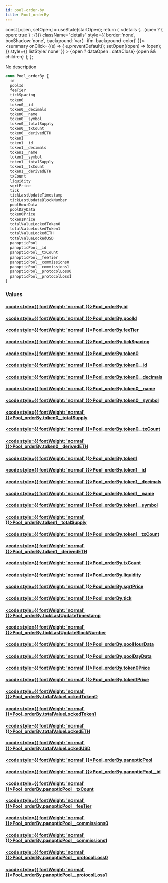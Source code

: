 ```yaml
---
id: pool-order-by
title: Pool_orderBy
---
```









  const [open, setOpen] = useState(startOpen);
  return (
    <details {...(open ? { open: true } : {})} className="details" style={{ border:'none', boxShadow:'none', background:'var(--ifm-background-color)' }}>
      <summary
        onClick={(e) => {
          e.preventDefault();
          setOpen((open) => !open);
        }}
        style={{ listStyle:'none' }}
      >
      {open ? dataOpen : dataClose}
      </summary>
      {open && children}
    </details>
  );
};








No description


```graphql
enum Pool_orderBy {
  id
  poolId
  feeTier
  tickSpacing
  token0
  token0__id
  token0__decimals
  token0__name
  token0__symbol
  token0__totalSupply
  token0__txCount
  token0__derivedETH
  token1
  token1__id
  token1__decimals
  token1__name
  token1__symbol
  token1__totalSupply
  token1__txCount
  token1__derivedETH
  txCount
  liquidity
  sqrtPrice
  tick
  tickLastUpdateTimestamp
  tickLastUpdateBlockNumber
  poolHourData
  poolDayData
  token0Price
  token1Price
  totalValueLockedToken0
  totalValueLockedToken1
  totalValueLockedETH
  totalValueLockedUSD
  panopticPool
  panopticPool__id
  panopticPool__txCount
  panopticPool__feeTier
  panopticPool__commissions0
  panopticPool__commissions1
  panopticPool__protocolLoss0
  panopticPool__protocolLoss1
}
```




### Values

#### [<code style={{ fontWeight: 'normal' }}>Pool_orderBy.<b>id</b></code>](#)  
> 
> 
> 
> 

#### [<code style={{ fontWeight: 'normal' }}>Pool_orderBy.<b>poolId</b></code>](#)  
> 
> 
> 
> 

#### [<code style={{ fontWeight: 'normal' }}>Pool_orderBy.<b>feeTier</b></code>](#)  
> 
> 
> 
> 

#### [<code style={{ fontWeight: 'normal' }}>Pool_orderBy.<b>tickSpacing</b></code>](#)  
> 
> 
> 
> 

#### [<code style={{ fontWeight: 'normal' }}>Pool_orderBy.<b>token0</b></code>](#)  
> 
> 
> 
> 

#### [<code style={{ fontWeight: 'normal' }}>Pool_orderBy.<b>token0__id</b></code>](#)  
> 
> 
> 
> 

#### [<code style={{ fontWeight: 'normal' }}>Pool_orderBy.<b>token0__decimals</b></code>](#)  
> 
> 
> 
> 

#### [<code style={{ fontWeight: 'normal' }}>Pool_orderBy.<b>token0__name</b></code>](#)  
> 
> 
> 
> 

#### [<code style={{ fontWeight: 'normal' }}>Pool_orderBy.<b>token0__symbol</b></code>](#)  
> 
> 
> 
> 

#### [<code style={{ fontWeight: 'normal' }}>Pool_orderBy.<b>token0__totalSupply</b></code>](#)  
> 
> 
> 
> 

#### [<code style={{ fontWeight: 'normal' }}>Pool_orderBy.<b>token0__txCount</b></code>](#)  
> 
> 
> 
> 

#### [<code style={{ fontWeight: 'normal' }}>Pool_orderBy.<b>token0__derivedETH</b></code>](#)  
> 
> 
> 
> 

#### [<code style={{ fontWeight: 'normal' }}>Pool_orderBy.<b>token1</b></code>](#)  
> 
> 
> 
> 

#### [<code style={{ fontWeight: 'normal' }}>Pool_orderBy.<b>token1__id</b></code>](#)  
> 
> 
> 
> 

#### [<code style={{ fontWeight: 'normal' }}>Pool_orderBy.<b>token1__decimals</b></code>](#)  
> 
> 
> 
> 

#### [<code style={{ fontWeight: 'normal' }}>Pool_orderBy.<b>token1__name</b></code>](#)  
> 
> 
> 
> 

#### [<code style={{ fontWeight: 'normal' }}>Pool_orderBy.<b>token1__symbol</b></code>](#)  
> 
> 
> 
> 

#### [<code style={{ fontWeight: 'normal' }}>Pool_orderBy.<b>token1__totalSupply</b></code>](#)  
> 
> 
> 
> 

#### [<code style={{ fontWeight: 'normal' }}>Pool_orderBy.<b>token1__txCount</b></code>](#)  
> 
> 
> 
> 

#### [<code style={{ fontWeight: 'normal' }}>Pool_orderBy.<b>token1__derivedETH</b></code>](#)  
> 
> 
> 
> 

#### [<code style={{ fontWeight: 'normal' }}>Pool_orderBy.<b>txCount</b></code>](#)  
> 
> 
> 
> 

#### [<code style={{ fontWeight: 'normal' }}>Pool_orderBy.<b>liquidity</b></code>](#)  
> 
> 
> 
> 

#### [<code style={{ fontWeight: 'normal' }}>Pool_orderBy.<b>sqrtPrice</b></code>](#)  
> 
> 
> 
> 

#### [<code style={{ fontWeight: 'normal' }}>Pool_orderBy.<b>tick</b></code>](#)  
> 
> 
> 
> 

#### [<code style={{ fontWeight: 'normal' }}>Pool_orderBy.<b>tickLastUpdateTimestamp</b></code>](#)  
> 
> 
> 
> 

#### [<code style={{ fontWeight: 'normal' }}>Pool_orderBy.<b>tickLastUpdateBlockNumber</b></code>](#)  
> 
> 
> 
> 

#### [<code style={{ fontWeight: 'normal' }}>Pool_orderBy.<b>poolHourData</b></code>](#)  
> 
> 
> 
> 

#### [<code style={{ fontWeight: 'normal' }}>Pool_orderBy.<b>poolDayData</b></code>](#)  
> 
> 
> 
> 

#### [<code style={{ fontWeight: 'normal' }}>Pool_orderBy.<b>token0Price</b></code>](#)  
> 
> 
> 
> 

#### [<code style={{ fontWeight: 'normal' }}>Pool_orderBy.<b>token1Price</b></code>](#)  
> 
> 
> 
> 

#### [<code style={{ fontWeight: 'normal' }}>Pool_orderBy.<b>totalValueLockedToken0</b></code>](#)  
> 
> 
> 
> 

#### [<code style={{ fontWeight: 'normal' }}>Pool_orderBy.<b>totalValueLockedToken1</b></code>](#)  
> 
> 
> 
> 

#### [<code style={{ fontWeight: 'normal' }}>Pool_orderBy.<b>totalValueLockedETH</b></code>](#)  
> 
> 
> 
> 

#### [<code style={{ fontWeight: 'normal' }}>Pool_orderBy.<b>totalValueLockedUSD</b></code>](#)  
> 
> 
> 
> 

#### [<code style={{ fontWeight: 'normal' }}>Pool_orderBy.<b>panopticPool</b></code>](#)  
> 
> 
> 
> 

#### [<code style={{ fontWeight: 'normal' }}>Pool_orderBy.<b>panopticPool__id</b></code>](#)  
> 
> 
> 
> 

#### [<code style={{ fontWeight: 'normal' }}>Pool_orderBy.<b>panopticPool__txCount</b></code>](#)  
> 
> 
> 
> 

#### [<code style={{ fontWeight: 'normal' }}>Pool_orderBy.<b>panopticPool__feeTier</b></code>](#)  
> 
> 
> 
> 

#### [<code style={{ fontWeight: 'normal' }}>Pool_orderBy.<b>panopticPool__commissions0</b></code>](#)  
> 
> 
> 
> 

#### [<code style={{ fontWeight: 'normal' }}>Pool_orderBy.<b>panopticPool__commissions1</b></code>](#)  
> 
> 
> 
> 

#### [<code style={{ fontWeight: 'normal' }}>Pool_orderBy.<b>panopticPool__protocolLoss0</b></code>](#)  
> 
> 
> 
> 

#### [<code style={{ fontWeight: 'normal' }}>Pool_orderBy.<b>panopticPool__protocolLoss1</b></code>](#)  
> 
> 
> 
> 





